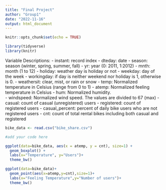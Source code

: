 ```yaml
---
title: "Final Project"
author: "Group1"
date: "2022-11-16"
output: html_document
---
```


```r
knitr::opts_chunk$set(echo = TRUE)
```

```r
library(tidyverse)
library(knitr)
```

Variable Descriptions: 
- instant: record index 
- dteday: date 
- season: season (winter, spring, summer, fall) 
- yr: year (0: 2011, 1:2012) 
- mnth: month (1 to 12) 
- holiday: weather day is holiday or not 
- weekday: day of the week 
- workingday: if day is neither weekend nor holiday is 1, otherwise is 0. 
- weathersit: clear, mist, or rain or snow 
- temp: Normalized temperature in Celsius (range from 0 to 1) 
- atemp: Normalized feeling temperature in Celsius 
- hum: Normalized humidity.  
- windspeed: Normalized wind speed. The values are divided to 67 (max) 
- casual: count of casual (unregistered) users 
- registered: count of registered users 
- casual_percent: percent of daily bike users who are not registered users 
- cnt: count of total rental bikes including both casual and registered 


```r
bike_data <- read.csv("bike_share.csv")
```

```r
#add your code here

ggplot(data=bike_data, aes(x = atemp, y = cnt), size=1) +
  geom_boxplot() +
  labs(x="Temperature", y="Users")+
  theme_bw()

```

```r
ggplot(data=bike_data)+
  geom_point(aes(x=atemp,y=cnt),size=1)+
  labs(x="Feeling Temperature",y="Number of users")+
  theme_bw()
```

